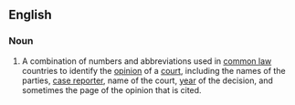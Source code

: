 ==English==

===Noun===
{{wikipedia}}
{{en-noun|head=[[case]] [[citation]]}}
# {{legal}} A combination of numbers and abbreviations used in [[common law]] countries to identify the [[opinion]] of a [[court]], including the names of the parties, [[case reporter]], name of the court, [[year]] of the decision, and sometimes the page of the opinion that is cited.